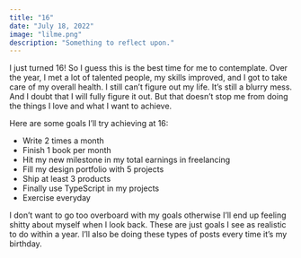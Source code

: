 ```yaml
---
title: "16"
date: "July 18, 2022"
image: "lilme.png"
description: "Something to reflect upon."
---
```


I just turned 16! So I guess this is the best time for me to contemplate. Over the year, I met a lot of talented people, my skills improved, and I got to take care of my overall health. I still can’t figure out my life. It’s still a blurry mess. And I doubt that I will fully figure it out. But that doesn’t stop me from doing the things I love and what I want to achieve.

Here are some goals I’ll try achieving at 16:

- Write 2 times a month
- Finish 1 book per month
- Hit my new milestone in my total earnings in freelancing
- Fill my design portfolio with 5 projects
- Ship at least 3 products
- Finally use TypeScript in my projects
- Exercise everyday

I don’t want to go too overboard with my goals otherwise I’ll end up feeling shitty about myself when I look back. These are just goals I see as realistic to do within a year. I’ll also be doing these types of posts every time it’s my birthday.
